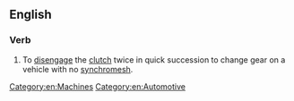 ==English==

===Verb===
{{en-verb|head=[[double]]-[[declutch]]}}

# To [[disengage]] the [[clutch]] twice in quick succession to change gear on a vehicle with no [[synchromesh]].

[[Category:en:Machines]]
[[Category:en:Automotive]]
